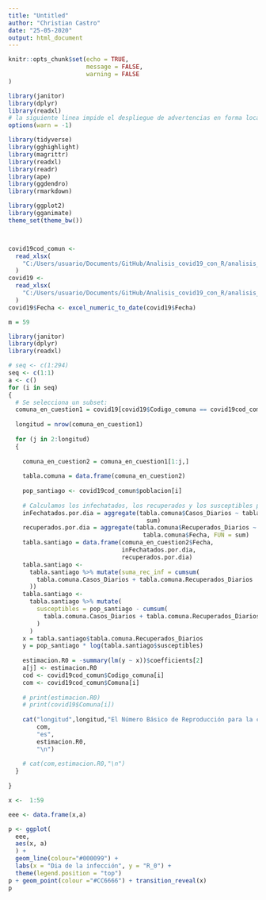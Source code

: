 ```yaml
---
title: "Untitled"
author: "Christian Castro"
date: "25-05-2020"
output: html_document
---
```


```r
knitr::opts_chunk$set(echo = TRUE,
                      message = FALSE,
                      warning = FALSE
)
```

```r
library(janitor)
library(dplyr)
library(readxl)
# la siguiente linea impide el despliegue de advertencias en forma local:
options(warn = -1)

library(tidyverse)
library(gghighlight)
library(magrittr)
library(readxl)
library(readr)
library(ape)
library(ggdendro)
library(rmarkdown)

library(ggplot2)
library(gganimate)
theme_set(theme_bw())



covid19cod_comun <-
  read_xlsx(
    "C:/Users/usuario/Documents/GitHub/Analisis_covid19_con_R/analisis_22_mayo/data_20_mayo_sec.xlsx"
  )
covid19 <-
  read_xlsx(
    "C:/Users/usuario/Documents/GitHub/Analisis_covid19_con_R/analisis_22_mayo/data_20_mayo.xlsx"
  )
covid19$Fecha <- excel_numeric_to_date(covid19$Fecha)  

m = 59
```
```r

library(janitor)
library(dplyr)
library(readxl)

# seq <- c(1:294)
seq <- c(1:1)
a <- c()
for (i in seq)
{
  # Se selecciona un subset:
  comuna_en_cuestion1 = covid19[covid19$Codigo_comuna == covid19cod_comun$Codigo_comuna[i], ]
  
  longitud = nrow(comuna_en_cuestion1)
  
  for (j in 2:longitud)
  {
    
    comuna_en_cuestion2 = comuna_en_cuestion1[1:j,]
    
    tabla.comuna = data.frame(comuna_en_cuestion2)
    
    pop_santiago <- covid19cod_comun$poblacion[i]
    
    # Calculamos los infechatados, los recuperados y los susceptibles por dias:
    inFechatados.por.dia = aggregate(tabla.comuna$Casos_Diarios ~ tabla.comuna$Fecha, FUN =
                                       sum)
    recuperados.por.dia = aggregate(tabla.comuna$Recuperados_Diarios ~
                                      tabla.comuna$Fecha, FUN = sum)
    tabla.santiago = data.frame(comuna_en_cuestion2$Fecha,
                                inFechatados.por.dia,
                                recuperados.por.dia)
    tabla.santiago <-
      tabla.santiago %>% mutate(suma_rec_inf = cumsum(
        tabla.comuna.Casos_Diarios + tabla.comuna.Recuperados_Diarios
      ))
    tabla.santiago <-
      tabla.santiago %>% mutate(
        susceptibles = pop_santiago - cumsum(
          tabla.comuna.Casos_Diarios + tabla.comuna.Recuperados_Diarios
        )
      )
    x = tabla.santiago$tabla.comuna.Recuperados_Diarios
    y = pop_santiago * log(tabla.santiago$susceptibles)
    
    estimacion.R0 = -summary(lm(y ~ x))$coefficients[2]
    a[j] <- estimacion.R0
    cod <- covid19cod_comun$Codigo_comuna[i]
    com <- covid19cod_comun$Comuna[i]
    
    # print(estimacion.R0)
    # print(covid19$Comuna[i])
    
    cat("longitud",longitud,"El Número Básico de Reproducción para la comuna de",
        com,
        "es",
        estimacion.R0,
        "\n")
    
    # cat(com,estimacion.R0,"\n")
  }
  
}
```


```r
x <-  1:59

eee <- data.frame(x,a)

p <- ggplot(
  eee,
  aes(x, a)
  ) +
  geom_line(colour="#000099") +
  labs(x = "Dia de la infección", y = "R_0") +
  theme(legend.position = "top")
p + geom_point(colour ="#CC6666") + transition_reveal(x)
p
```
